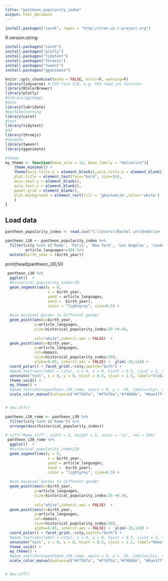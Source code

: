 ```yaml
---
title: "pantheon_popularity_index"
output: html_document
---
```



```r
install.packages("caret", repos = "http://cran.us.r-project.org")
```
R.version.string
```r
install.packages("caret")
install.packages("plotly")
install.packages("tidytext")
install.packages("threejs")
install.packages("tweenr")
install.packages("gganimate")
```
```r
knitr::opts_chunk$set(echo = FALSE, error=F, warning=F)
library(tidyverse) # CSV file I/O, e.g. the read_csv function
library(RColorBrewer)
library(plotly) 
#library(ggimage)
#date
library(lubridate)
#machinelearning
library(caret)
#text
library(tidytext)
#3d
library(threejs)
#animate
library(tweenr)
library(gganimate)

```

```r

#theme
my_theme <- function(base_size = 12, base_family = "Helvetica"){
    theme_minimal() +
    theme(axis.title.y = element_blank(),axis.title.x = element_blank(),
    plot.title = element_text(face="bold", size=16),
    axis.text.y = element_blank(),
    axis.text.x = element_blank(),
    panel.grid = element_blank(),
    plot.background = element_rect(fill = 'ghostwhite',color='white')
    )
}
```
## Load data

```r
pantheon_popularity_index <- read.csv("C:\\Users\\Rachel Le\\OneDrive - iPrice Group\\pantheon_popularity\\pantheon_database.csv", stringsAsFactors=FALSE)

pantheon_i30 <- pantheon_popularity_index %>%
  filter(city %in% c('Rome', 'Paris', 'New York', 'Los Angeles', 'London', 'Tokyo'),
         article_languages>=30) %>%
  mutate(birth_year = (birth_year))
```
print(head(pantheon_i30,5))

```r

 pantheon_i30 %>%
  ggplot()  +
  #historical_popularity_index/20
  geom_segment(aes(y = 0, 
                   x = birth_year, 
                   yend = article_languages, 
                   xend =  birth_year),
                   color = "lightgrey", size=0.5) +
  
  #use marginal border to different gender
  geom_point(aes(x=birth_year, 
             y=article_languages, 
             size=historical_popularity_index/20 +0.4),
            
             col="white",inherit.aes = FALSE)  +             
  geom_point(aes(x=birth_year, 
             y=article_languages, 
             col=domain, 
             size=historical_popularity_index/20),
             alpha=0.85, inherit.aes = FALSE) +  ylim(-10,120) + 
  coord_polar() + facet_grid(.~city,switch="both") + 
  #geom_text(aes(label = city), x = 0, y = 0, hjust = 0.5, vjust = 2, size=4.5, fontface = "plain",family = "Poppins") +
  annotate("text", x = 0, y = 0, hjust = 0.5, vjust = 1.5, label="Global", size=6, fontface = "plain",family = "Cinzel",inherit.aes = FALSE) +
  theme_void() + 
  my_theme() +
  #geom_text(data=pantheon_i50_rome, aes(x = 0, y = -18, label=city), colour = "black", alpha=0.8, size=4, fontface="bold", inherit.aes = FALSE) +
  scale_color_manual(values=c("#f7347a", "#ffdfba","#7408bb", "#bae1ff", "#800000", "#ffb3ba","#ffa500"))


# dev.off()  
  ```


```r
pantheon_i30_rome <- pantheon_i30 %>%
  filter(city %in% c('Rome')) %>%
  arrange(desc(historical_popularity_index)) 

# tiff("Rome.tiff", width = 5, height = 5, units = 'in', res = 500)
 pantheon_i30_rome %>%
  ggplot()  +
  #historical_popularity_index/20
  geom_segment(aes(y = 0, 
                   x = birth_year, 
                   yend = article_languages, 
                   xend =  birth_year),
                   color = "lightgrey", size=0.5) +
  
  #use marginal border to different gender
  geom_point(aes(x=birth_year, 
             y=article_languages, 
             size=historical_popularity_index/20 +0.4),
            
             col="white",inherit.aes = FALSE)  +             
  geom_point(aes(x=birth_year, 
             y=article_languages, 
             col=domain, 
             size=historical_popularity_index/20),
             alpha=0.85, inherit.aes = FALSE) +  ylim(-10,120) + 
  coord_polar() + facet_grid(.~city,switch="both") + 
  #geom_text(aes(label = city), x = 0, y = 0, hjust = 0.5, vjust = 2, size=4.5, fontface = "plain",family = "Poppins") +
  annotate("text", x = 0, y = 0, hjust = 0.5, vjust = 1.5, label="Rome", size=6, fontface = "plain",family = "Cinzel",inherit.aes = FALSE) +
  theme_void() + 
  my_theme() +
  #geom_text(data=pantheon_i50_rome, aes(x = 0, y = -18, label=city), colour = "black", alpha=0.8, size=4, fontface="bold", inherit.aes = FALSE) +
  scale_color_manual(values=c("#f7347a", "#ffdfba","#7408bb", "#bae1ff", "#800000", "#ffb3ba","#ffa500"))


# dev.off()  
  ```

